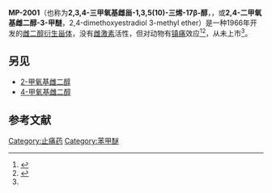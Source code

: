 {{Drugbox
| Verifiedfields = 
| Watchedfields = 
| verifiedrevid = 
| IUPAC_name = (8''R'',9''S'',13''S'',14''S'',17''S'')-2,3,4-Trimethoxy-13-methyl-6,7,8,9,11,12,14,15,16,17-decahydrocyclopenta[''a'']phenanthren-17-ol
| image = MP-2001.svg
| width = 250

<!--Clinical data-->
| tradename = 
| pregnancy_AU = <!-- A / B1 / B2 / B3 / C / D / X -->
| pregnancy_US = <!-- A / B            / C / D / X -->
| pregnancy_category = 
| legal_AU = <!-- Unscheduled / S2 / S3 / S4 / S5 / S6 / S7 / S8 / S9 -->
| legal_CA = 
| legal_UK = 
| legal_US = 
| legal_status = 
| routes_of_administration =

<!--Pharmacokinetic data-->
| bioavailability = 
| protein_bound = 
| metabolism = 
| elimination_half-life = 
| excretion =

<!-- Identifiers -->
| CAS_number_Ref = 
| CAS_number = 4314-54-9
| CAS_supplemental = 
| ATC_prefix = 
| ATC_suffix = 
| ATC_supplemental = 
| PubChem = 22296422
| IUPHAR_ligand = 
| DrugBank_Ref = 
| DrugBank = 
| ChemSpiderID_Ref = 
| ChemSpiderID = 20055759
| UNII = 
| KEGG = 
| ChEBI = 
| ChEMBL =

<!--Chemical data-->
| C=21 | H=30 | O=4
| smiles = C[C@]12CC[C@H]3[C@H]([C@@H]1CC[C@@H]2O)CCC4=C(C(=C(C=C34)OC)OC)OC
| StdInChI_Ref = 
| StdInChI = 1S/C21H30O4/c1-21-10-9-12-13(16(21)7-8-18(21)22)5-6-14-15(12)11-17(23-2)20(25-4)19(14)24-3/h11-13,16,18,22H,5-10H2,1-4H3/t12-,13+,16-,18-,21-/m0/s1
| StdInChIKey_Ref = 
| StdInChIKey = HRVXCJHYWIFSOQ-LEZVPBBQSA-N
| synonyms = 
}}
'''MP-2001'''（也称为'''2,3,4-三甲氧基雌甾-1,3,5(10)-三烯-17β-醇'''，{{lang-en|2,3,4-trimethoxyestra-1,3,5(10)-trien-17β-ol}}，或'''2,4-二甲氧基雌二醇-3-甲醚'''，2,4-dimethoxyestradiol 3-methyl ether）是一种1966年开发的[[雌二醇|雌二醇]][[衍生物|衍生]][[甾体|甾体]]，没有[[雌激素|雌激素]]活性，但对动物有[[镇痛药|镇痛]]效应<ref name="Elks2014">{{cite book|author=J. Elks|title=The Dictionary of Drugs: Chemical Data: Chemical Data, Structures and Bibliographies|url=https://books.google.com/books?id=0vXTBwAAQBAJ&pg=RA1-PA1248|date=14 November 2014|publisher=Springer|isbn=978-1-4757-2085-3|page=1248}}</ref><ref name="pmid5937726">{{cite journal | vauthors = Axelrod LR, Baeder DH | title = A steroidal analgesic | journal = Proc. Soc. Exp. Biol. Med. | volume = 121 | issue = 4 | pages = 1184–7 | year = 1966 | pmid = 5937726 | doi = 10.3181/00379727-121-31000| s2cid = 41902501 }}</ref>，从未上市<ref name="Elks2014" />。
==另见==
* [[2-甲氧基雌二醇|2-甲氧基雌二醇]]
* [[4-甲氧基雌二醇|4-甲氧基雌二醇]]

==参考文献==
{{Reflist}}

[[Category:止痛药|Category:止痛药]]
[[Category:苯甲醚|Category:苯甲醚]]